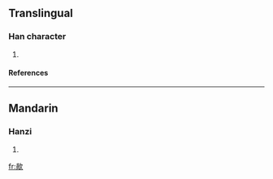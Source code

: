 ==Translingual==
===Han character===
{{Han char|rn=76|rad=欠|as=09|sn=13|four=|canj=月月弓人 (BBNO)}}
# {{defn|Han|sort=欠09}}
====References====
{{Han ref|kx=0570.080|dkj=16135|dj=0958.120|hdz=32145.080|uh=6B44|ud=27460}}

----
==Mandarin==
===Hanzi===
{{cmn-hanzi|pin=[[g]] (gua), [[yān]] ([[yan1]])|wg=ku<sup>a</sup>, yen<sup>1</sup>}}
# {{defn|Mandarin}}

[[fr:歄]]